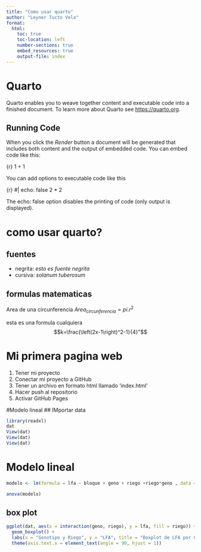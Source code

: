 ```yaml
---
title: "Como usar quarto"
author: "Leyner Tucto Vela"
format: 
  html:
    toc: true
    toc-location: left
    number-sections: true
    embed_resources: true
    output-file: index
---
```


# Quarto

Quarto enables you to weave together content and executable code into a finished document. To learn more about Quarto see <https://quarto.org>.

## Running Code

When you click the *Render* button a document will be generated that includes both content and the output of embedded code. You can embed code like this:

{r}
1 + 1


You can add options to executable code like this

{r}
#| echo: false
2 * 2


The echo: false option disables the printing of code (only output is displayed).


# como usar quarto?
## fuentes

- negrita: *esto es fuente negrita*
- cursiva: _solanum tuberosum_


## formulas matematicas 

Area de una circunferencia $Area_{circunferencia}=pi.r^2$

esta es una formula cualquiera $$k=\frac{\left(2x-1\right)^2-1}{4}"$$



# Mi primera pagina web
1. Tener mi proyecto
1. Conectar mi proyecto a GitHub 
1. Tener un archivo en formato html llamado 'index.html'
1. Hacer push al repositorio
1. Activar GitHub Pages

#Modelo lineal 
## IMportar data 
```r
library(readxl)
dat
View(dat)
View(dat)
View(dat)
```
# Modelo lineal
```r
modelo <- lm(formula = lfa ~ bloque + geno + riego +riego*geno , data = dat)

anova(modelo)

```
## box plot
```r
ggplot(dat, aes(x = interaction(geno, riego), y = lfa, fill = riego)) + 
  geom_boxplot() +
  labs(x = "Genotipo y Riego", y = "LFA", title = "Boxplot de LFA por Genotipo y Tratamiento de Riego") +
  theme(axis.text.x = element_text(angle = 90, hjust = 1))
```

